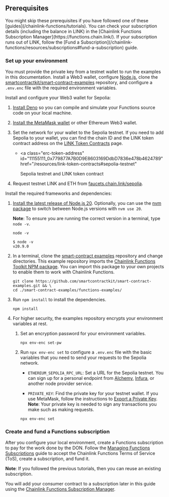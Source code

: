 
## Prerequisites

<Aside type="note">
  You might skip these prerequisites if you have followed one of these [guides](/chainlink-functions/tutorials). You can
  check your subscription details (including the balance in LINK) in the [Chainlink Functions Subscription
  Manager](https://functions.chain.link/). If your subscription runs out of LINK, follow the [Fund a
  Subscription](/chainlink-functions/resources/subscriptions#fund-a-subscription) guide.
</Aside>

### Set up your environment

You must provide the private key from a testnet wallet to run the examples in this documentation. Install a Web3 wallet, configure [Node.js](https://nodejs.org/en/download/), clone the [smartcontractkit/smart-contract-examples](https://github.com/smartcontractkit/smart-contract-examples.git) repository, and configure a `.env.enc` file with the required environment variables.

Install and configure your Web3 wallet for Sepolia:

1. [Install Deno](https://docs.deno.com/runtime/manual/) so you can compile and simulate your Functions source code on your local machine.

1. [Install the MetaMask wallet](/quickstarts/deploy-your-first-contract#install-and-fund-your-metamask-wallet) or other Ethereum Web3 wallet.

1. Set the network for your wallet to the Sepolia testnet. If you need to add Sepolia to your wallet, you can find the chain ID and the LINK token contract address on the [LINK Token Contracts](/resources/link-token-contracts#sepolia-testnet) page.

   - <a
       class="erc-token-address"
       id="11155111_0x779877A7B0D9E8603169DdbD7836e478b4624789"
       href="/resources/link-token-contracts#sepolia-testnet"
     >
       Sepolia testnet and LINK token contract
     </a>

1. Request testnet LINK and ETH from [faucets.chain.link/sepolia](https://faucets.chain.link/sepolia).

Install the required frameworks and dependencies:

1. [Install the latest release of Node.js 20](https://nodejs.org/en/download/). Optionally, you can use the [nvm package](https://www.npmjs.com/package/nvm) to switch between Node.js versions with `nvm use 20`.

   **Note**: To ensure you are running the correct version in a terminal, type `node -v`.

   ```shell
   node -v
   ```

   ```shell
   $ node -v
   v20.9.0
   ```

1. In a terminal, clone the [smart-contract examples](https://github.com/smartcontractkit/smart-contract-examples.git) repository and change directories. This example repository imports the [Chainlink Functions Toolkit NPM package](https://www.npmjs.com/package/@chainlink/functions-toolkit). You can import this package to your own projects to enable them to work with Chainlink Functions.

   ```shell
   git clone https://github.com/smartcontractkit/smart-contract-examples.git && \
   cd ./smart-contract-examples/functions-examples/
   ```

1. Run `npm install` to install the dependencies.

   ```shell
   npm install
   ```

1. For higher security, the examples repository encrypts your environment variables at rest.

   1. Set an encryption password for your environment variables.

      ```shell
      npx env-enc set-pw
      ```

   1. Run `npx env-enc set` to configure a `.env.enc` file with the basic variables that you need to send your requests to the Sepolia network.

      - `ETHEREUM_SEPOLIA_RPC_URL`: Set a URL for the Sepolia testnet. You can sign up for a personal endpoint from [Alchemy](https://www.alchemy.com/), [Infura](https://www.infura.io/), or another node provider service.

      - `PRIVATE_KEY`: Find the private key for your testnet wallet. If you use MetaMask, follow the instructions to [Export a Private Key](https://metamask.zendesk.com/hc/en-us/articles/360015289632-How-to-export-an-account-s-private-key). **Note**: Your private key is needed to sign any transactions you make such as making requests.

      ```shell
      npx env-enc set
      ```

### Create and fund a Functions subscription

After you configure your local environment, create a Functions subscription to pay for the work done by the DON. Follow the [Managing Functions Subscriptions](/chainlink-functions/resources/subscriptions#create-a-subscription) guide to accept the Chainlink Functions Terms of Service (ToS), create a subscription, and fund it.

**Note**: If you followed the previous tutorials, then you can reuse an existing subscription.

You will add your consumer contract to a subscription later in this guide using the [Chainlink Functions Subscription Manager](https://functions.chain.link/).
